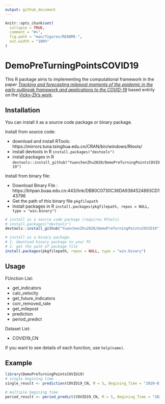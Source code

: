 ```yaml
---
output: github_document
---
```


<!-- README.md is generated from README.Rmd. Please edit that file -->

```r
knitr::opts_chunk$set(
  collapse = TRUE,
  comment = "#>",
  fig.path = "man/figures/README-",
  out.width = "100%"
)
```

# DemoPreTurningPointsCOVID19

<!-- badges: start -->
<!-- badges: end -->

This R package aims to implementing the computational framework in the paper *[Tracking and forecasting milepost moments of the epidemic in the early outbreak framework and applications to the COVID-19](https://www.medrxiv.org/content/10.1101/2020.03.21.20040139v1.full.pdf+html)* based entirly on the [Vicky-Zh's work](https://github.com/Vicky-Zh/Tracking_and_forecasting_milepost_moments_of_COVID-19.git).

## Installation

You can install it as a source code package or binary package.

Install from source code:

- download and install RTools: https://mirrors.tuna.tsinghua.edu.cn/CRAN/bin/windows/Rtools/
- install devtools in R `install.packages("devtools")`
- install packages in R `devtools::install_github("YuanchenZhu2020/DemoPreTurningPointsCOVID19")`


Install from binary file:

- Download Binary File : https://bhpan.buaa.edu.cn:443/link/DB80C0730C36DA9384524893CD143796
- Get the path of this binary file `pkgfilepath`
- Install packages in R `install.packages(pkgfilepath, repos = NULL, type = "win.binary")`


``` r
# install as a source code package (requires RTools)
# install.packages("devtools")
devtools::install_github("YuanchenZhu2020/DemoPreTurningPointsCOVID19")

# install as a binary package.
# 1. download binary package to your PC
# 2. get the path of package file
install.packages(pkgfilepath, repos = NULL, type = "win.binary")
```

## Usage

FUnction List:

  - get_indicators
  - calc_velocity
  - get_future_indicators
  - corr_removed_rate
  - get_milepost
  - prediction
  - period_predict

Dataset List:

  - COVID19_CN

If you want to see details of each function, use `help(name)`.

## Example


```r
library(DemoPreTurningPointsCOVID19)
# single begining time
single_result <- prediction(COVID19_CN, M = 5, Begining_Time = "2020-01-29")

# multiple begining time
period_result <- period_predict(COVID19_CN, M = 5, Begining_Time = "2020-01-29", period = 32)
```
